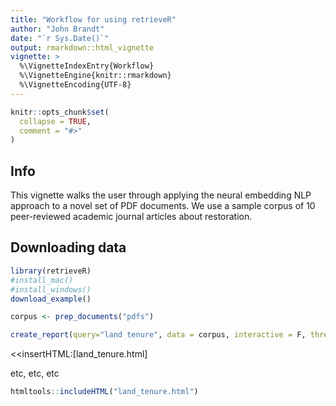 ```yaml
---
title: "Workflow for using retrieveR"
author: "John Brandt"
date: "`r Sys.Date()`"
output: rmarkdown::html_vignette
vignette: >
  %\VignetteIndexEntry{Workflow}
  %\VignetteEngine{knitr::rmarkdown}
  %\VignetteEncoding{UTF-8}
---
```


```r
knitr::opts_chunk$set(
  collapse = TRUE,
  comment = "#>"
)
```


## Info

This vignette walks the user through applying the neural embedding NLP approach to a novel set of PDF documents. We use a sample corpus of 10 peer-reviewed academic journal articles about restoration. 

## Downloading data

```r
library(retrieveR)
#install_mac()
#install_windows()
download_example()
```

```r
corpus <- prep_documents("pdfs")
```

```r
create_report(query="land tenure", data = corpus, interactive = F, thresh = 0.51)
```

<<insertHTML:[land_tenure.html]

etc, etc, etc

```r
htmltools::includeHTML("land_tenure.html")
```
